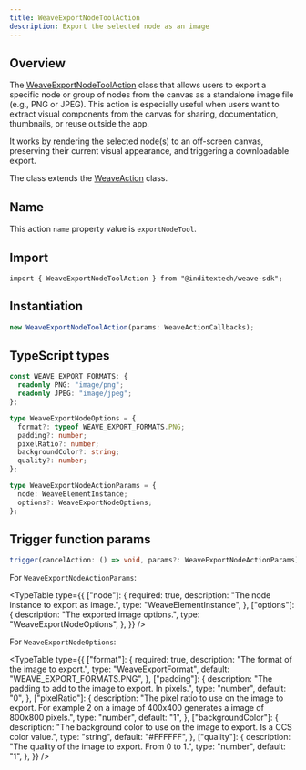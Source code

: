 ```yaml
---
title: WeaveExportNodeToolAction
description: Export the selected node as an image
---
```



## Overview

The [WeaveExportNodeToolAction](https://github.com/InditexTech/weavejs/blob/main/code/packages/sdk/src/actions/export-node-tool/export-node-tool.ts)
class that allows users to export a specific node or group of nodes from the canvas as a standalone image file (e.g., PNG or JPEG).
This action is especially useful when users want to extract visual components from the canvas for sharing, documentation, thumbnails,
or reuse outside the app.

It works by rendering the selected node(s) to an off-screen canvas, preserving their current visual appearance, and triggering a downloadable
export.

The class extends the [WeaveAction](/docs/sdk/api-reference/actions/action) class.

## Name

This action `name` property value is `exportNodeTool`.

## Import

```shell
import { WeaveExportNodeToolAction } from "@inditextech/weave-sdk";
```

## Instantiation

```ts
new WeaveExportNodeToolAction(params: WeaveActionCallbacks);
```

## TypeScript types

```ts
const WEAVE_EXPORT_FORMATS: {
  readonly PNG: "image/png";
  readonly JPEG: "image/jpeg";
};

type WeaveExportNodeOptions = {
  format?: typeof WEAVE_EXPORT_FORMATS.PNG;
  padding?: number;
  pixelRatio?: number;
  backgroundColor?: string;
  quality?: number;
};

type WeaveExportNodeActionParams = {
  node: WeaveElementInstance;
  options?: WeaveExportNodeOptions;
};
```

## Trigger function params

```ts
trigger(cancelAction: () => void, params?: WeaveExportNodeActionParams): Promise<void>;
```

For `WeaveExportNodeActionParams`:

<TypeTable
  type={{
    ["node"]: {
      required: true,
      description: "The node instance to export as image.",
      type: "WeaveElementInstance",
    },
    ["options"]: {
      description: "The exported image options.",
      type: "WeaveExportNodeOptions",
    },
  }}
/>

For `WeaveExportNodeOptions`:

<TypeTable
  type={{
    ["format"]: {
      required: true,
      description: "The format of the image to export.",
      type: "WeaveExportFormat",
      default: "WEAVE_EXPORT_FORMATS.PNG",
    },
    ["padding"]: {
      description: "The padding to add to the image to export. In pixels.",
      type: "number",
      default: "0",
    },
    ["pixelRatio"]: {
      description:
        "The pixel ratio to use on the image to export. For example 2 on a image of 400x400 generates a image of 800x800 pixels.",
      type: "number",
      default: "1",
    },
    ["backgroundColor"]: {
      description:
        "The background color to use on the image to export. Is a CCS color value.",
      type: "string",
      default: "#FFFFFF",
    },
    ["quality"]: {
      description: "The quality of the image to export. From 0 to 1.",
      type: "number",
      default: "1",
    },
  }}
/>
